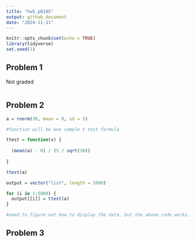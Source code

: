 ```yaml
---
title: "hw5_p8105"
output: github_document
date: "2024-11-11"
---
```


```r
knitr::opts_chunk$set(echo = TRUE)
library(tidyverse)
set.seed(1)
```

## Problem 1
Not graded

```r
```

## Problem 2
```r
a = rnorm(30, mean = 0, sd = 5)

#function will be one sample t-test formula

ttest = function(x) {
  
  (mean(a) - 0) / (5 / sqrt(30))
  
}

ttest(a)

output = vector("list", length = 5000)

for (i in 1:5000) {
  output[[i]] = ttest(a)
}

#need to figure out how to display the data, but the above code works. 

```




## Problem 3